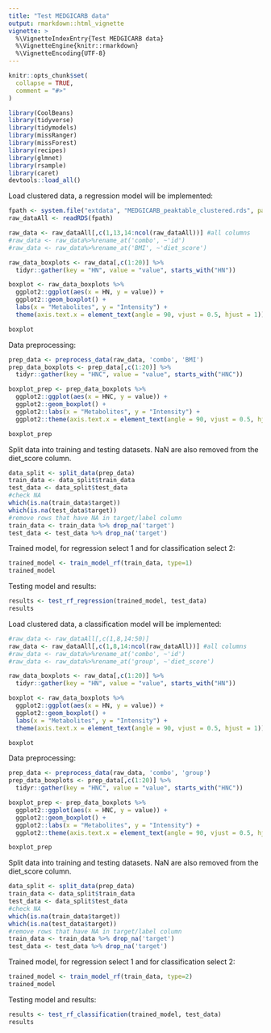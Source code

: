 ```yaml
---
title: "Test MEDGICARB data"
output: rmarkdown::html_vignette
vignette: >
  %\VignetteIndexEntry{Test MEDGICARB data}
  %\VignetteEngine{knitr::rmarkdown}
  %\VignetteEncoding{UTF-8}
---
```


```r
knitr::opts_chunk$set(
  collapse = TRUE,
  comment = "#>"
)
```

```r
library(CoolBeans)
library(tidyverse)
library(tidymodels)
library(missRanger)
library(missForest)
library(recipes)
library(glmnet)
library(rsample)
library(caret)
devtools::load_all()
```

Load clustered data, a regression model will be implemented:

```r
fpath <- system.file("extdata", "MEDGICARB_peaktable_clustered.rds", package="CoolBeans")
raw_dataAll <- readRDS(fpath)

raw_data <- raw_dataAll[,c(1,13,14:ncol(raw_dataAll))] #all columns
#raw_data <- raw_data%>%rename_at('combo', ~'id')
#raw_data <- raw_data%>%rename_at('BMI', ~'diet_score')

raw_data_boxplots <- raw_data[,c(1:20)] %>%
  tidyr::gather(key = "HN", value = "value", starts_with("HN"))

boxplot <- raw_data_boxplots %>%
  ggplot2::ggplot(aes(x = HN, y = value)) +
  ggplot2::geom_boxplot() +
  labs(x = "Metabolites", y = "Intensity") +
  theme(axis.text.x = element_text(angle = 90, vjust = 0.5, hjust = 1))

boxplot
```

Data preprocessing:

```r
prep_data <- preprocess_data(raw_data, 'combo', 'BMI')
prep_data_boxplots <- prep_data[,c(1:20)] %>%
  tidyr::gather(key = "HNC", value = "value", starts_with("HNC"))

boxplot_prep <- prep_data_boxplots %>%
  ggplot2::ggplot(aes(x = HNC, y = value)) +
  ggplot2::geom_boxplot() +
  ggplot2::labs(x = "Metabolites", y = "Intensity") +
  ggplot2::theme(axis.text.x = element_text(angle = 90, vjust = 0.5, hjust = 1))

boxplot_prep
```

Split data into training and testing datasets. NaN are also removed from
the diet_score column.

```r
data_split <- split_data(prep_data)
train_data <- data_split$train_data
test_data <- data_split$test_data
#check NA
which(is.na(train_data$target))
which(is.na(test_data$target))
#remove rows that have NA in target/label column
train_data <- train_data %>% drop_na('target')
test_data <- test_data %>% drop_na('target')

```

Trained model, for regression select 1 and for classification select 2:

```r
trained_model <- train_model_rf(train_data, type=1)
trained_model
```

Testing model and results:

```r
results <- test_rf_regression(trained_model, test_data)
results
```

Load clustered data, a classification model will be implemented:

```r

#raw_data <- raw_dataAll[,c(1,8,14:50)]
raw_data <- raw_dataAll[,c(1,8,14:ncol(raw_dataAll))] #all columns
#raw_data <- raw_data%>%rename_at('combo', ~'id')
#raw_data <- raw_data%>%rename_at('group', ~'diet_score')

raw_data_boxplots <- raw_data[,c(1:20)] %>%
  tidyr::gather(key = "HN", value = "value", starts_with("HN"))

boxplot <- raw_data_boxplots %>%
  ggplot2::ggplot(aes(x = HN, y = value)) +
  ggplot2::geom_boxplot() +
  labs(x = "Metabolites", y = "Intensity") +
  theme(axis.text.x = element_text(angle = 90, vjust = 0.5, hjust = 1))

boxplot
```

Data preprocessing:

```r
prep_data <- preprocess_data(raw_data, 'combo', 'group')
prep_data_boxplots <- prep_data[,c(1:20)] %>%
  tidyr::gather(key = "HNC", value = "value", starts_with("HNC"))

boxplot_prep <- prep_data_boxplots %>%
  ggplot2::ggplot(aes(x = HNC, y = value)) +
  ggplot2::geom_boxplot() +
  ggplot2::labs(x = "Metabolites", y = "Intensity") +
  ggplot2::theme(axis.text.x = element_text(angle = 90, vjust = 0.5, hjust = 1))

boxplot_prep
```

Split data into training and testing datasets. NaN are also removed from
the diet_score column.

```r
data_split <- split_data(prep_data)
train_data <- data_split$train_data
test_data <- data_split$test_data
#check NA
which(is.na(train_data$target))
which(is.na(test_data$target))
#remove rows that have NA in target/label column
train_data <- train_data %>% drop_na('target')
test_data <- test_data %>% drop_na('target')

```

Trained model, for regression select 1 and for classification select 2:

```r
trained_model <- train_model_rf(train_data, type=2)
trained_model
```

Testing model and results:

```r
results <- test_rf_classification(trained_model, test_data)
results
```
